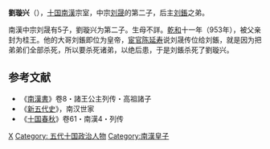 '''劉璇兴'''（{{bd|？||960年||catIdx=L}}），[[五代十国|十国]][[南漢|南漢]]宗室，中宗[[刘晟|刘晟]]的第二子，后主[[刘鋹|刘鋹]]之弟。

南漢中宗刘晟有5子，劉璇兴为第二子。生母不詳。[[乾和|乾和]]十一年（953年），被父亲封为桂王。他的大哥刘鋹即位为皇帝，[[宦官|宦官]][[陈延寿|陈延寿]]说刘晟传位给刘鋹，就是因为把弟弟们全部杀死，所以要杀死诸弟，以绝后患，于是刘鋹杀死了劉璇兴。

==参考文献==
*《[[南漢書|南漢書]]》卷8・諸王公主列传・高祖諸子
*《[[新五代史|新五代史]]》，南汉世家
*《[[十国春秋|十国春秋]]》卷61・南漢4・列传
 
[[Category:刘姓|X]]
[[Category:_五代十国政治人物|Category: 五代十国政治人物]]
[[Category:南漢皇子|Category:南漢皇子]]